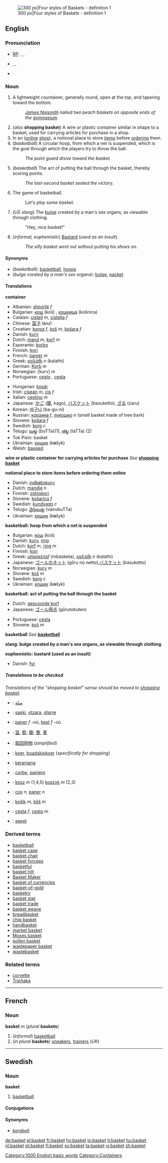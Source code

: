 [[Image:Baskets four styles.jpg|thumb|right|300 px|Four styles of Baskets - definition&nbsp;1]]

==English==

===Pronunciation===
*[[RP]]: {{AHD|bäs'kĭt}}, {{IPA|/ˈbɑːskɪt/}}, {{SAMPA|/"bA:skIt/}}
* {{AHD|bäs'kət}}, {{IPA|/ˈbɑːskət/}}, {{SAMPA|/"bA:sk@t/}}<!--where is this pronunciation used?-->
*{{audio|en-us-basket.ogg|Audio (US)}}

===Noun===
{{en-noun}}

# A lightweight countainer, generally round, open at the top, and tapering toward the bottom.
#: ''[[James Naismith]] nailed two peach baskets on opposite ends of the [[gymnasium]].''
#(''also'' '''shopping basket''') A wire or plastic container similar in shape to a basket, used for carrying articles for purchase in a shop.
# In an ([[online]] [[shop]]), a notional place to store [[item]]s before [[order]]ing them.
# (''basketball'') A circular hoop, from which a net is suspended, which is the goal through which the players try to throw the ball.
#:''The point guard drove toward the basket.''
#(''basketball'') The act of putting the ball through the basket, thereby scoring points.
#:''The last-second basket sealed the victory.''
#The game of basketball.
#:''Let's play some basket.''
# (''US slang'') The [[bulge]] created by a man's sex organs, as viewable through clothing.
#: "Hey, nice basket!"
#(''informal, euphemistic'') [[Bastard]] (''used as an insult'').
#:''The silly basket went out without putting his shoes on.''

====Synonyms====
*(''basketball''): [[basketball]], [[hoop]]s
*(''bulge created by a man's sex organs''): [[bulge]], [[packet]]

====Translations====

'''container'''
{{top}}
*Albanian: [[shportë]] ''f''
*Bulgarian: [[кош]] (koš) {{m}}, [[кошница]] (košnica) {{f}}
*Catalan: [[cistell]] ''m'', [[cistella]] ''f''
*Chinese: [[篮子]] lánzǐ
*Croatian: [[korpa]] ''f'', [[koš]] ''m'', [[košara]] ''f''
*Danish: [[kurv]]
*Dutch: [[mand]] ''m'', [[korf]] ''m''
*Esperanto: [[korbo]]
*Finnish: [[kori]]
*French: [[panier]] ''m''
*Greek: [[καλάθι]] ''n'' (kalathi)
*German: [[Korb]] ''m''
*Norwegian: [kurv] ''m''
*Portuguese: [[cesto]] {{m}}, [[cesta]] {{f}}
{{mid}}
*Hungarian: [[kosár]]
*Irish: [[ciseán]] ''m'', [[cis]] ''f''
*Italian: [[cestino]] ''m''
*Japanese: [[かご]] ([[籠]], kago), [[バスケット]] (basuketto), [[ざる]] (zaru)
*Korean: [[바구니]] (ba-gu-ni)
*Russian: [[корзина]] ''f'', [[лукошко]] ''n'' (small basket made of tree bark)
*Slovene: [[košara]] ''f''
*Swedish: [[korg]] ''c''
*Telugu: [[బుట్ట]] (buTTa)(1), [[తట్ట]] (taTTa) (2)
*Tok Pisin: basket
*Ukrainian: [[кошик]] (k'''o'''šyk) {{m}} 
*Welsh: [[basged]]
{{bottom}}

'''wire or plastic container for carrying articles for purchase'''
''See'' '''[[shopping basket]]'''

'''notional place to store items before ordering them online'''
{{top}}
*Danish: [[indkøbskurv]]
*Dutch: [[mandje]] ''n''
*Finnish: [[ostoskori]]
*Slovene: [[košarica]] ''f''
*Swedish: [[kundvagn]] ''c''
*Telugu: [[వైరుబుట్ట]] (vairubuTTa)
*Ukrainian: [[кошик]] (k'''o'''šyk) {{m}} 
{{mid}}
{{bottom}}

'''basketball: hoop from which a net is suspended'''
{{top}}
*Bulgarian: [[кош]] (koš) {{m}}
*Danish: [[kurv]], [[ring]]
*Dutch: [[korf]] ''m'', [[ring]] ''m''
*Finnish: [[kori]]
*Greek: [[μπασκέτα]]''f'' (mbasketa), [[καλάθι]] ''n'' (kalathi)
*Japanese: [[ゴールのネット]] (gōru no netto),[[バスケット]] (basuketto)
*Norwegian: [[kurv]] ''m''
*Slovene: [[koš]] ''m''
*Swedish: [[korg]] ''c''
*Ukrainian: [[кошик]] (k'''o'''šyk) {{m}} 
{{mid}}
{{bottom}}

'''basketball: act of putting the ball through the basket'''
{{top}}
*Dutch: [[gescoorde korf]]
*Japanese: [[ゴール得点]] (gōrutokuten)
{{mid}}
*Portuguese: [[cesta]] {{f}}
*Slovene: [[koš]] ''m''
{{bottom}}

'''basketball'''
''See'' '''[[basketball]]'''

'''slang: bulge created by a man's sex organs, as viewable through clothing'''
<!--Add SLANG translations to this table, where these exist-->

'''euphemistic: bastard (used as an insult)'''
<!--Add INFORMAL EUPHEMISTIC translations to this table, where these exist-->
{{top}}
*Danish: [[fyr]]
{{mid}}
{{bottom}}

=====Translations to be checked=====
<!--Remove this section once all of the translations below have been moved into the tables above.-->
{{checktrans}}  ''Translations of the "shopping basket" sense should be moved to [[shopping basket]].''

*{{ttbc|Arabic}}: [[سلة]]
*{{ttbc|Basque}}: [[saski]], [[otzara]], [[otarre]]
*{{ttbc|Breton}}: [[paner]] ''f'' -où, [[kest]] ''f'' -où
*{{ttbc|CJKV Characters}}: [[篮]], [[籃]]; [[籠]]; [[蕢]], [[蒉]]
*{{ttbc|Chinese}}: [[取回购物]] (''simplified'')
*{{ttbc|Frisian}}: [[koer]], [[boadskipkoer]] (''specifically for shopping'')
*{{ttbc|Indonesian}}: [[keranjang]]
*{{ttbc|Interlingua}}: [[corbe]], [[paniero]]
*{{ttbc|Polish}}: [[kosz]] ''m'' (1,4,5) [[koszyk]] ''m'' (2,3)
*{{ttbc|Romanian}}: [[coş]] ''n'', [[paner]] ''n''
*{{ttbc|Slovak}}: [[košík]] ''m'', [[kôš]] ''m''
*{{ttbc|Spanish}}: [[cesta]] ''f'', [[cesto]] ''m''
*{{ttbc|Turkish}}: [[sepet]]

===Derived terms===
*[[basketball]]
*[[basket case]]
*[[basket chair]]
*[[basket forceps]]
*[[basketful]]
*[[basket hilt]]
*[[Basket Maker]]
*[[basket of currencies]]
*[[basket-of-gold]]
*[[basketry]]
*[[basket star]]
*[[basket trade]]
*[[basket weave]]
*[[breadbasket]]
*[[chip basket]]
*[[handbasket]]
*[[market basket]]
*[[Moses basket]]
*[[pollen basket]]
*[[wastepaper basket]]
*[[wastebasket]]

===Related terms===
*[[corvette]]
*[[Tripitaka]]

----

==French==
===Noun===
'''basket''' ''m'' (''plural'' '''baskets''')

#(''informal'') [[basketball]]
#(''in plural'' '''baskets''') [[sneaker]]s, [[trainer]]s (''UK'')

----
==Swedish==
===Noun===
'''basket'''
#[[basketball]]

====Conjugations====
{{sv-noun-un|gender=Common|basket|basketen|baskets|basketens}}

====Synonyms====
*[[korgboll]]


[[Category:1000 English basic words]]
[[Category:Containers]]

[[de:basket]]
[[el:basket]]
[[fr:basket]]
[[hy:basket]]
[[io:basket]]
[[it:basket]]
[[hu:basket]]
[[nl:basket]]
[[pt:basket]]
[[fi:basket]]
[[sv:basket]]
[[ta:basket]]
[[vi:basket]]
[[zh:basket]]